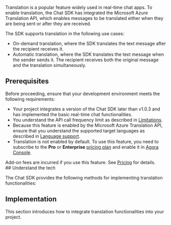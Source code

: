 
Translation is a popular feature widely used in real-time chat apps. To enable translation, the Chat SDK has integrated the Microsoft Azure Translation API, which enables messages to be translated either when they are being sent or after they are received.

The SDK supports translation in the following use cases:

- On-demand translation, where the SDK translates the text message after the recipient receives it.
- Automatic translation, where the SDK translates the text message when the sender sends it. The recipient receives both the original message and the translation simultaneously.

## Prerequisites

Before proceeding, ensure that your development environment meets the following requirements:

- Your project integrates a version of the Chat SDK later than v1.0.3 and has implemented the basic <Link to="/agora-chat/get-started/get-started-sdk?platform={{platform.PATH}}">real-time chat functionalities</Link>.
- You understand the API call frequency limit as described in [Limitations](/agora-chat/reference/limitations).
- Because this feature is enabled by the Microsoft Azure Translation API, ensure that you understand the supported target languages as described in [Language support](https://docs.microsoft.com/en-us/azure).
- Translation is not enabled by default. To use this feature, you need to subscribe to the **Pro** or **Enterprise** [pricing plan](/agora-chat/reference/pricing-plan-details) and enable it in [Agora Console](https://console.agora.io/).

<div class="alert note">Add-on fees are incurred if you use this feature. See <a href="/agora-chat/reference/pricing#optional-add-on-fee">Pricing</a> for details.</div>
## Understand the tech

The Chat SDK provides the following methods for implementing translation functionalities:

<Understand />

## Implementation

This section introduces how to integrate translation functionalities into your project.

<ProjectImplement />